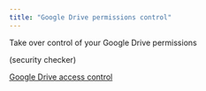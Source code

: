 ```yaml
---
title: "Google Drive permissions control"
---
```


Take over control of your Google Drive permissions

(security checker)

[Google Drive access control](https://drive.google.com/open?id=1lEHL0TVndOq0_vVVC8tVZ4FaiIu94HuP8yYdVLthBgM&usp=drive_copy)
